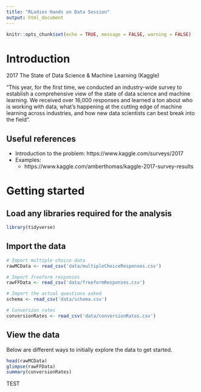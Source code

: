 ```yaml
---
title: "RLadies Hands on Data Session"
output: html_document
---
```


```r
knitr::opts_chunk$set(echo = TRUE, message = FALSE, warning = FALSE)
```

# Introduction

2017 The State of Data Science & Machine Learning (Kaggle)

“This year, for the first time, we conducted an industry-wide survey to establish a comprehensive view of the state of data science and machine learning. We received over 16,000 responses and learned a ton about who is working with data, what’s happening at the cutting edge of machine learning across industries, and how new data scientists can best break into the field”.

## Useful references 

* Introduction to the problem: https://www.kaggle.com/surveys/2017 
* Examples: 
    * https://www.kaggle.com/amberthomas/kaggle-2017-survey-results

# Getting started 
## Load any libraries required for the analysis 

```r
library(tidyverse)
```

## Import the data 

```r
# Import multiple choice data
rawMCData <- read_csv('data/multipleChoiceResponses.csv')

# Import freeform responses
rawFFData <- read_csv('data/freeformResponses.csv')

# Import the actual questions asked
schema <- read_csv('data/schema.csv')

# Conversion rates 
conversionRates <- read_csv('data/conversionRates.csv')
```

## View the data 
Below are different ways to initially explore the data to get started.  

```r
head(rawMCData)
glimpse(rawFFData)
summary(conversionRates)
```

TEST 